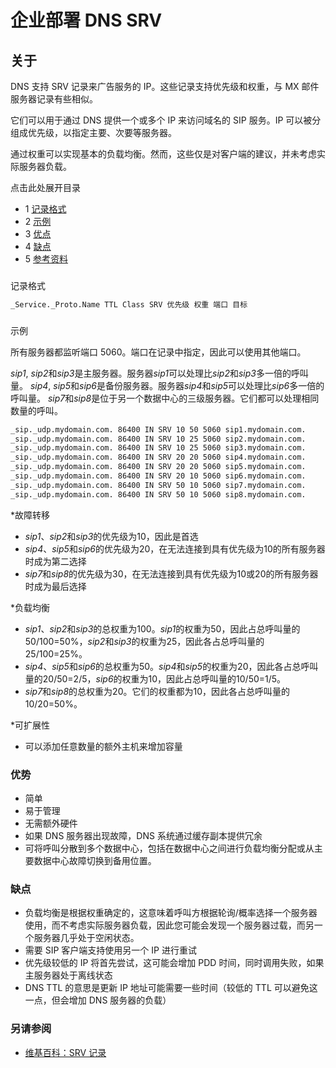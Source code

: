 # 企业部署 DNS SRV

## 关于

DNS 支持 SRV 记录来广告服务的 IP。这些记录支持优先级和权重，与 MX 邮件服务器记录有些相似。

它们可以用于通过 DNS 提供一个或多个 IP 来访问域名的 SIP 服务。IP 可以被分组成优先级，以指定主要、次要等服务器。

通过权重可以实现基本的负载均衡。然而，这些仅是对客户端的建议，并未考虑实际服务器负载。

点击此处展开目录

* 1 [记录格式](#-freeswitch--enterprise-deployment-dns-srv-)
* 2 [示例](#-freeswitch--enterprise-deployment-dns-srv-)
* 3 [优点](#disadvantages)
* 4 [缺点](#disadvantages)
* 5 [参考资料](#-freeswitch--enterprise-deployment-dns-srv-)

###   
记录格式

```xml
_Service._Proto.Name TTL Class SRV 优先级 权重 端口 目标
```

###   
示例

所有服务器都监听端口 5060。端口在记录中指定，因此可以使用其他端口。

*sip1*, *sip2*和*sip3*是主服务器。服务器*sip1*可以处理比*sip2*和*sip3*多一倍的呼叫量。
*sip4*, *sip5*和*sip6*是备份服务器。服务器*sip4*和*sip5*可以处理比*sip6*多一倍的呼叫量。
*sip7*和*sip8*是位于另一个数据中心的三级服务器。它们都可以处理相同数量的呼叫。

```xml  
_sip._udp.mydomain.com. 86400 IN SRV 10 50 5060 sip1.mydomain.com.  
_sip._udp.mydomain.com. 86400 IN SRV 10 25 5060 sip2.mydomain.com.  
_sip._udp.mydomain.com. 86400 IN SRV 10 25 5060 sip3.mydomain.com.  
_sip._udp.mydomain.com. 86400 IN SRV 20 20 5060 sip4.mydomain.com.  
_sip._udp.mydomain.com. 86400 IN SRV 20 20 5060 sip5.mydomain.com.  
_sip._udp.mydomain.com. 86400 IN SRV 20 10 5060 sip6.mydomain.com.  
_sip._udp.mydomain.com. 86400 IN SRV 50 10 5060 sip7.mydomain.com.  
_sip._udp.mydomain.com. 86400 IN SRV 50 10 5060 sip8.mydomain.com.  
```

*故障转移  
   * *sip1*、*sip2*和*sip3*的优先级为10，因此是首选  
   * *sip4*、*sip5*和*sip6*的优先级为20，在无法连接到具有优先级为10的所有服务器时成为第二选择  
   * *sip7*和*sip8*的优先级为30，在无法连接到具有优先级为10或20的所有服务器时成为最后选择

*负载均衡  
   * *sip1*、*sip2*和*sip3*的总权重为100。*sip1*的权重为50，因此占总呼叫量的50/100=50%，*sip2*和*sip3*的权重为25，因此各占总呼叫量的25/100=25%。
   * *sip4*、*sip5*和*sip6*的总权重为50。*sip4*和*sip5*的权重为20，因此各占总呼叫量的20/50=2/5，*sip6*的权重为10，因此占总呼叫量的10/50=1/5。
   * *sip7*和*sip8*的总权重为20。它们的权重都为10，因此各占总呼叫量的10/20=50%。

*可扩展性  
   * 可以添加任意数量的额外主机来增加容量

### 优势

- 简单
- 易于管理
- 无需额外硬件
- 如果 DNS 服务器出现故障，DNS 系统通过缓存副本提供冗余
- 可将呼叫分散到多个数据中心，包括在数据中心之间进行负载均衡分配或从主要数据中心故障切换到备用位置。

### 缺点

- 负载均衡是根据权重确定的，这意味着呼叫方根据轮询/概率选择一个服务器使用，而不考虑实际服务器负载，因此您可能会发现一个服务器过载，而另一个服务器几乎处于空闲状态。
- 需要 SIP 客户端支持使用另一个 IP 进行重试
- 优先级较低的 IP 将首先尝试，这可能会增加 PDD 时间，同时调用失败，如果主服务器处于离线状态
- DNS TTL 的意思是更新 IP 地址可能需要一些时间（较低的 TTL 可以避免这一点，但会增加 DNS 服务器的负载）

### 另请参阅

* [维基百科：SRV 记录](https://en.wikipedia.org/wiki/SRV%5Frecord)